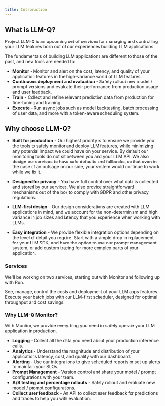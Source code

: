 ```yaml
---
title: Introduction
---
```


## What is LLM-Q?

Project LLM-Q is an upcoming set of services for managing and controlling your LLM features born out of our experiences building LLM applications.

The fundamentals of building LLM applications are different to those of the past, and new tools are needed to:

- **Monitor** - Monitor and alert on the cost, latency, and quality of your application features in the high-variance world of LLM features.
- **Continuous deployment and evaluation** - Safely rollout new model / prompt versions and evaluate their performance from production usage and user feedback.
- **Train** - Collect and refine relevant prediction data from production for fine-tuning and training.
- **Execute** - Run async jobs such as model backtesting, batch processing of user data, and more with a token-aware scheduling system.

## Why choose LLM-Q?

- **Built for production** - Our highest priority is to ensure we provide you the tools to safely monitor and deploy LLM features, while minimizing any potential impact we could have on your service. By default our monitoring tools do not sit between you and your LLM API. We also design our services to have safe defaults and fallbacks, so that even in the case of an outsage on our side, your system would continue to work while we fix it.

- **Designed for privacy** - You have full control over what data is collected and stored by our services. We also provide straightforward mechanisms out of the box to comply with GDPR and other privacy regulations.

- **LLM-first design** - Our design considerations are created with LLM applications in mind, and we account for the non-determinism and high variance in job sizes and latency that you experience when working with LLMs.

- **Easy integration** - We provide flexible integration options depending on the level of detail you require. Start with a simple drop in replacement for your LLM SDK, and have the option to use our prompt management system, or add custom tracing for more complex parts of your application.

### Services

We'll be working on two services, starting out with Monitor and following up with Run.

<CardGroup cols={2}>
  <Card title="Monitor" icon="pen-to-square">
    See, manage, control the costs and deployment of your LLM apps features.
  </Card>
  <Card title="Run" icon="image">
    Execute your batch jobs with our LLM-first scheduler, designed for optimal
    throughput and cost savings.
  </Card>
</CardGroup>

### Why LLM-Q Monitor?

With Monitor, we provide everything you need to safely operate your LLM application in production.

- **Logging** - Collect all the data you need about your production inference calls.
- **Analytics** - Understand the magnitude and distribution of your applications latency, cost, and quality with our dashboard.
- **Alerting** - Use our integrations to give scheduled reports or set up alerts to maintain your SLOs.
- **Prompt Management** - Version control and share your model / prompt configurations with your team.
- **A/B testing and percentage rollouts** - Safely rollout and evaluate new model / prompt configurations.
- **Collect user feedback** - An API to collect user feedback for predictions and traces to help you with evaluation.
